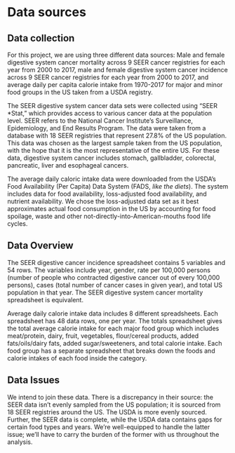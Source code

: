 # Data sources

## Data collection

<!-- TODO: include references -->

For this project, we are using three different data sources: Male and female digestive system cancer mortality across 9 SEER cancer registries for each year from 2000 to 2017, male and female digestive system cancer incidence across 9 SEER cancer registries for each year from 2000 to 2017, and average daily per capita calorie intake from 1970-2017 for major and minor food groups in the US taken from a USDA registry.

The SEER digestive system cancer data sets were collected using "SEER *Stat," which provides access to various cancer data at the population level. SEER refers to the National Cancer Institute's Surveillance, Epidemiology, and End Results Program. The data were taken from a database with 18 SEER registries that represent 27.8% of the US population. This data was chosen as the largest sample taken from the US population, with the hope that it is the most representative of the entire US. For these data, digestive system cancer includes stomach, gallbladder, colorectal, pancreatic, liver and esophageal cancers.

The average daily caloric intake data were downloaded from the USDA's Food Availability (Per Capita) Data System (FADS, *like the diets*). The system includes data for food availability, loss-adjusted food availability, and nutrient availability. We chose the loss-adjusted data set as it best approximates actual food consumption in the US by accounting for food spoilage, waste and other not-directly-into-American-mouths food life cycles.

## Data Overview

The SEER digestive cancer incidence spreadsheet contains 5 variables and 54 rows. The variables include year, gender, rate per 100,000 persons (number of people who contracted digestive cancer out of every 100,000 persons), cases (total number of cancer cases in given year), and total US population in that year. The SEER digestive system cancer mortality spreadsheet is equivalent.

Average daily calorie intake data includes 8 different spreadsheets. Each spreadsheet has 48 data rows, one per year. The totals spreadsheet gives the total average calorie intake for each major food group which includes meat/protein, dairy, fruit, vegetables, flour/cereal products, added fats/oils/dairy fats, added sugar/sweeteners, and total calorie intake. Each food group has a separate spreadsheet that breaks down the foods and calorie intakes of each food inside the category.

## Data Issues

We intend to join these data. There is a discrepancy in their source: the SEER data isn't evenly sampled from the US population; it is sourced from 18 SEER registries around the US. The USDA is more evenly sourced. Further, the SEER data is complete, while the USDA data contains gaps for certain food types and years. We're well-equipped to handle the latter issue; we'll have to carry the burden of the former with us throughout the analysis.
